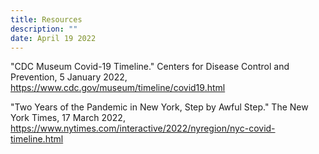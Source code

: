 ```yaml
---
title: Resources
description: ""
date: April 19 2022
---
```


"CDC Museum Covid-19 Timeline." Centers for Disease Control and Prevention, 5 January 2022,
    https://www.cdc.gov/museum/timeline/covid19.html
    
"Two Years of the Pandemic in New York, Step by Awful Step." The New York Times, 17 March 2022,
    https://www.nytimes.com/interactive/2022/nyregion/nyc-covid-timeline.html
